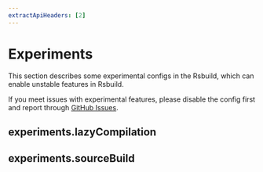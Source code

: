 ```yaml
---
extractApiHeaders: [2]
---
```


# Experiments

This section describes some experimental configs in the Rsbuild, which can enable unstable features in Rsbuild.

If you meet issues with experimental features, please disable the config first and report through [GitHub Issues](https://github.com/web-infra-dev/modern.js/issues).

## experiments.lazyCompilation


<LazyCompilation />

## experiments.sourceBuild


<SourceBuild />

